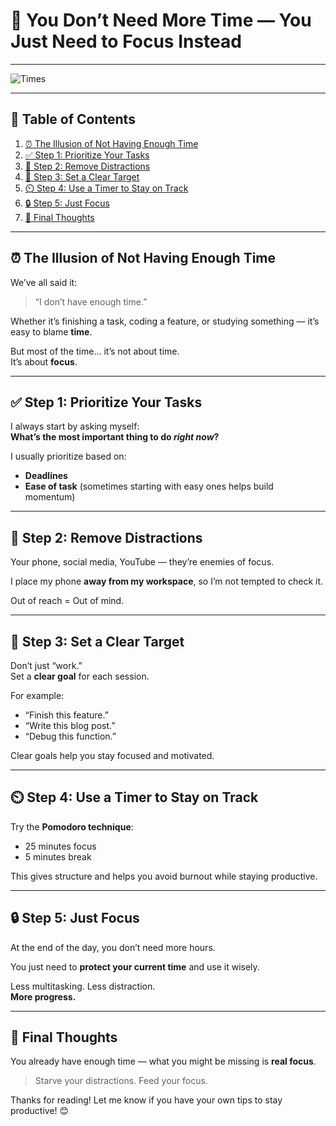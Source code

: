 # 🧠 You Don’t Need More Time — You Just Need to Focus Instead

---

![Times](https://tse4.mm.bing.net/th?id=OIP.UC-CzawoIUYE4GI_-su5qwHaE7&pid=Api)

---

## 📑 Table of Contents
1. [⏰ The Illusion of Not Having Enough Time](#the-illusion-of-not-having-enough-time)  
2. [✅ Step 1: Prioritize Your Tasks](#step-1-prioritize-your-tasks)  
3. [📵 Step 2: Remove Distractions](#step-2-remove-distractions)  
4. [🎯 Step 3: Set a Clear Target](#step-3-set-a-clear-target)  
5. [⏲️ Step 4: Use a Timer to Stay on Track](#step-4-use-a-timer-to-stay-on-track)  
6. [🔒 Step 5: Just Focus](#step-5-just-focus)  
7. [💬 Final Thoughts](#final-thoughts)

---

<a id="the-illusion-of-not-having-enough-time"></a>
## ⏰ The Illusion of Not Having Enough Time

We’ve all said it:  
> “I don’t have enough time.”

Whether it’s finishing a task, coding a feature, or studying something — it’s easy to blame **time**.

But most of the time… it’s not about time.  
It’s about **focus**.

---

<a id="step-1-prioritize-your-tasks"></a>
## ✅ Step 1: Prioritize Your Tasks

I always start by asking myself:  
**What’s the most important thing to do _right now_?**

I usually prioritize based on:
- **Deadlines**
- **Ease of task** (sometimes starting with easy ones helps build momentum)

---

<a id="step-2-remove-distractions"></a>
## 📵 Step 2: Remove Distractions

Your phone, social media, YouTube — they’re enemies of focus.

I place my phone **away from my workspace**, so I’m not tempted to check it.

Out of reach = Out of mind.

---

<a id="step-3-set-a-clear-target"></a>
## 🎯 Step 3: Set a Clear Target

Don’t just “work.”  
Set a **clear goal** for each session.

For example:
- “Finish this feature.”
- “Write this blog post.”
- “Debug this function.”

Clear goals help you stay focused and motivated.

---

<a id="step-4-use-a-timer-to-stay-on-track"></a>
## ⏲️ Step 4: Use a Timer to Stay on Track

Try the **Pomodoro technique**:
- 25 minutes focus  
- 5 minutes break

This gives structure and helps you avoid burnout while staying productive.

---

<a id="step-5-just-focus"></a>
## 🔒 Step 5: Just Focus

At the end of the day, you don’t need more hours.

You just need to **protect your current time** and use it wisely.

Less multitasking. Less distraction.  
**More progress.**

---

<a id="final-thoughts"></a>
## 💬 Final Thoughts

You already have enough time — what you might be missing is **real focus**.

> Starve your distractions. Feed your focus.

Thanks for reading! Let me know if you have your own tips to stay productive! 😊
